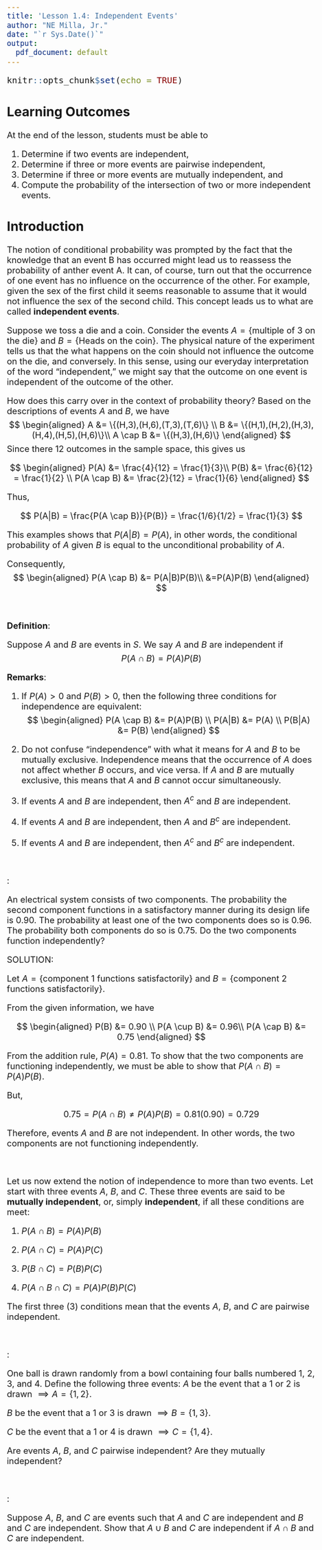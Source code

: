 ---
title: 'Lesson 1.4: Independent Events'
author: "NE Milla, Jr."
date: "`r Sys.Date()`"
output:
  pdf_document: default
---
```{=html}
<style type="text/css">

body, td {
   font-size: 20px;
}
code.r{
  font-size: 20px;
}
pre {
  font-size: 20px
}
</style>
```

```{r setup, include=FALSE}
knitr::opts_chunk$set(echo = TRUE)
```

## Learning Outcomes

At the end of the lesson, students must be able to

1. Determine if two events are independent,
2. Determine if three or more events are pairwise independent,
3. Determine if three or more events are mutually independent, and
4. Compute the probability of the intersection of two or more independent events.

## Introduction

The notion of conditional probability was prompted by the fact
that the knowledge that an event B has occurred might lead us to
reassess the probability of anther event A. It can, of course, turn out that the occurrence of one event has no influence on the occurrence of the other. For example, given the sex of the first child it seems reasonable to assume that it would not influence the sex of the second child. This concept leads us to what are called **independent events**.

Suppose we toss a die and a coin. Consider the events $A=\{\text{multiple of 3 on the die}\}$ and $B = \{\text{Heads on the coin}\}$. The physical nature of the experiment tells us that the what happens on the coin should not influence the outcome on the die, and conversely. In this sense, using our everyday interpretation of the word "independent," we might say that
the outcome on one event is independent of the outcome of the other.

How does this carry over in the context of probability theory?
Based on the descriptions of events $A$ and $B$, we have
$$
\begin{aligned}
A &= \{(H,3),(H,6),(T,3),(T,6)\} \\
B &= \{(H,1),(H,2),(H,3),(H,4),(H,5),(H,6)\}\\
A \cap B &= \{(H,3),(H,6)\}
\end{aligned}
$$
Since there 12 outcomes in the sample space, this gives us

$$
\begin{aligned}
P(A) &= \frac{4}{12} = \frac{1}{3}\\
P(B) &= \frac{6}{12} = \frac{1}{2} \\
P(A \cap B) &= \frac{2}{12} = \frac{1}{6}
\end{aligned}
$$

Thus,

$$
P(A|B) = \frac{P(A \cap B)}{P(B)} = \frac{1/6}{1/2} = \frac{1}{3}
$$

This examples shows that $P(A|B) = P(A)$, in other words, the conditional probability of $A$ given $B$ is equal to the
unconditional probability of $A$.

Consequently,
$$
\begin{aligned}
P(A \cap B) &= P(A|B)P(B)\\
&=P(A)P(B)
\end{aligned}
$$

&nbsp;

**Definition**:

Suppose $A$ and $B$ are events in $S$. We say $A$ and $B$  are independent if
$$
P(A \cap B) = P(A)P(B)
$$

**Remarks**:

1. If $P(A) > 0$ and $P(B) > 0$, then the following three conditions for independence are equivalent:
$$
\begin{aligned}
P(A \cap B) &= P(A)P(B) \\
P(A|B) &= P(A) \\
P(B|A) &= P(B)
\end{aligned}
$$

2. Do not confuse "independence" with what it means for $A$ and $B$ to be mutually exclusive. Independence means that the occurrence of $A$ does not affect whether $B$ occurs, and vice versa. If $A$ and $B$ are mutually exclusive, this means that $A$ and $B$ cannot occur simultaneously.

3. If events $A$ and $B$ are independent, then $A^c$ and $B$ are independent.

4. If events $A$ and $B$ are independent, then $A$ and $B^c$ are independent.

5. If events $A$ and $B$ are independent, then $A^c$ and $B^c$ are independent.

&nbsp;

\underline{Example 1}:

An electrical system consists of two components. The probability the second component functions in a satisfactory manner during its design life is 0.90. The probability at least one of the two components does so is 0.96. The probability both components do so is 0.75. Do the two components function independently?

SOLUTION:

Let $A = \{\text{component 1 functions satisfactorily}\}$ and
$B = \{\text{component 2 functions satisfactorily}\}$.

From the given information, we have

$$
\begin{aligned}
P(B) &= 0.90 \\
P(A \cup B) &= 0.96\\
P(A \cap B) &= 0.75
\end{aligned}
$$

From the addition rule, $P(A) = 0.81$. To show that the two components are functioning independently, we must be
able to show that $P(A \cap B) = P(A)P(B)$.

But,

$$
0.75 = P(A \cap B) \neq P(A)P(B) = 0.81(0.90) = 0.729
$$

Therefore, events $A$ and $B$ are not independent. In other words, the two components are not functioning independently.

&nbsp;

Let us now extend the notion of independence to more than two events. Let start with three events $A$, $B$, and $C$. These three events are said to be **mutually independent**, or, simply **independent**, if all these conditions are meet:

1. $P(A \cap B) = P(A)P(B)$

2. $P(A \cap C) = P(A)P(C)$

3. $P(B \cap C) = P(B)P(C)$

4. $P(A \cap B \cap C) = P(A)P(B)P(C)$

The first three (3) conditions mean that the events $A$, $B$, and $C$ are pairwise independent.

&nbsp;

\underline{Example 2}:

One ball is drawn randomly from a bowl containing four balls numbered 1, 2, 3, and 4. Define the following three events:
   $A$ be the event that a 1 or 2 is drawn $\implies A = \{1,2\}$.
   
   $B$ be the event that a 1 or 3 is drawn $\implies B = \{1,3\}$.
   
   $C$ be the event that a 1 or 4 is drawn $\implies C = \{1,4\}$.
   
Are events $A$, $B$, and $C$ pairwise independent? Are they mutually independent?

&nbsp;

\underline{Example 3}:

Suppose $A$, $B$, and $C$ are events such that $A$ and $C$ are independent and $B$ and $C$ are independent. Show that $A \cup B$ and $C$ are independent if $A \cap B$ and $C$ are independent.

